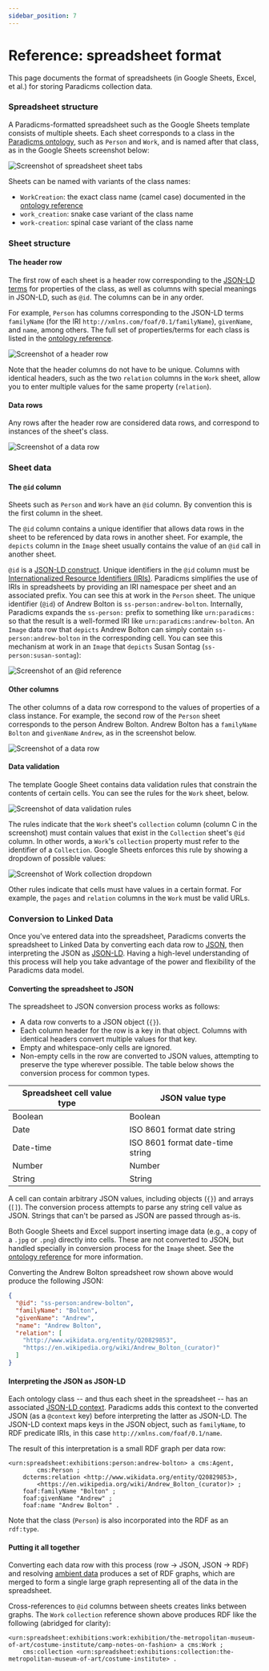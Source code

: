 ```yaml
---
sidebar_position: 7
---
```



# Reference: spreadsheet format

This page documents the format of spreadsheets (in Google Sheets, Excel, et al.) for storing Paradicms collection data.


### Spreadsheet structure

A Paradicms-formatted spreadsheet such as the <GoogleSheetsTemplateLink>Google Sheets template</GoogleSheetsTemplateLink> consists of multiple sheets. Each sheet corresponds to a class in the [Paradicms ontology](/docs/reference/ontology), such as `Person` and `Work`, and is named after that class, as in the Google Sheets screenshot below:

![Screenshot of spreadsheet sheet tabs](sheets.png)

Sheets can be named with variants of the class names:
* `WorkCreation`: the exact class name (camel case) documented in the [ontology reference](/docs/reference/ontology)
* `work_creation`: snake case variant of the class name
* `work-creation`: spinal case variant of the class name


### Sheet structure

#### The header row

The first row of each sheet is a header row corresponding to the [JSON-LD terms](https://www.w3.org/TR/json-ld11/#dfn-term) for properties of the class, as well as columns with special meanings in JSON-LD, such as `@id`. The columns can be in any order.

For example, `Person` has columns corresponding to the JSON-LD terms `familyName` (for the IRI `http://xmlns.com/foaf/0.1/familyName`), `givenName`, and `name`, among others. The full set of properties/terms for each class is listed in the [ontology reference](/docs/reference/ontology).

![Screenshot of a header row](header-row.png)

Note that the header columns do not have to be unique. Columns with identical headers, such as the two `relation` columns in the `Work` sheet, allow you to enter multiple values for the same property (`relation`).

#### Data rows

Any rows after the header row are considered data rows, and correspond to instances of the sheet's class.

![Screenshot of a data row](data-row.png)


### Sheet data

#### The `@id` column

Sheets such as `Person` and `Work` have an `@id` column. By convention this is the first column in the sheet.

The `@id` column contains a unique identifier that allows data rows in the sheet to be referenced by data rows in another sheet. For example, the `depicts` column in the `Image` sheet usually contains the value of an `@id` call in another sheet.

`@id` is a [JSON-LD construct](https://www.w3.org/TR/json-ld11/#node-identifiers). Unique identifiers in the `@id` column must be [Internationalized Resource Identifiers (IRIs)](https://en.wikipedia.org/wiki/Internationalized_Resource_Identifier). Paradicms simplifies the use of IRIs in spreadsheets by providing an IRI namespace per sheet and an associated prefix. You can see this at work in the `Person` sheet. The unique identifier (`@id`) of Andrew Bolton is `ss-person:andrew-bolton`. Internally, Paradicms expands the `ss-person:` prefix to something like `urn:paradicms:` so that the result is a well-formed IRI like `urn:paradicms:andrew-bolton`. An `Image` data row that `depicts` Andrew Bolton can simply contain `ss-person:andrew-bolton` in the corresponding cell. You can see this mechanism at work in an `Image` that `depicts` Susan Sontag (`ss-person:susan-sontag`):

![Screenshot of an @id reference](id-reference.png)

#### Other columns

The other columns of a data row correspond to the values of properties of a class instance.  For example, the second row of the `Person` sheet corresponds to the person Andrew Bolton. Andrew Bolton has a `familyName` `Bolton` and `givenName` `Andrew`, as in the screenshot below.

![Screenshot of a data row](data-row.png)

#### Data validation

The template Google Sheet contains data validation rules that constrain the contents of certain cells. You can see the rules for the `Work` sheet, below.

![Screenshot of data validation rules](data-validation.png)

The rules indicate that the `Work` sheet's `collection` column (column C in the screenshot) must contain values that exist in the `Collection` sheet's `@id` column. In other words, a `Work`'s `collection` property must refer to the identifier of a `Collection`. Google Sheets enforces this rule by showing a dropdown of possible values:

![Screenshot of Work collection dropdown](work-collection-dropdown.png)

Other rules indicate that cells must have values in a certain format. For example, the `pages` and `relation` columns in the `Work` must be valid URLs.


### Conversion to Linked Data

Once you've entered data into the spreadsheet, Paradicms converts the spreadsheet to Linked Data by converting each data row to [JSON](https://www.json.org/), then interpreting the JSON as [JSON-LD](https://json-ld.org/). Having a high-level understanding of this process will help you take advantage of the power and flexibility of the Paradicms data model.

#### Converting the spreadsheet to JSON

The spreadsheet to JSON conversion process works as follows:

* A data row converts to a JSON object (`{}`).
* Each column header for the row is a key in that object. Columns with identical headers convert multiple values for that key.
* Empty and whitespace-only cells are ignored.
* Non-empty cells in the row are converted to JSON values, attempting to preserve the type wherever possible. The table below shows the conversion process for common types.

| Spreadsheet cell value type | JSON value type                  |
|-----------------------------|----------------------------------|
| Boolean                     | Boolean                          |
| Date                        | ISO 8601 format date string      |
| Date-time                   | ISO 8601 format date-time string |
| Number                      | Number                           |
| String                      | String                           |

A cell can contain arbitrary JSON values, including objects (`{}`) and arrays (`[]`). The conversion process attempts to parse any string cell value as JSON. Strings that can't be parsed as JSON are passed through as-is.

Both Google Sheets and Excel support inserting image data (e.g., a copy of a `.jpg` or `.png`) directly into cells. These are not converted to JSON, but handled specially in conversion process for the `Image` sheet. See the [ontology reference](/docs/reference/ontology) for more information.

Converting the Andrew Bolton spreadsheet row shown above would produce the following JSON:
```json
{
  "@id": "ss-person:andrew-bolton",
  "familyName": "Bolton",
  "givenName": "Andrew",
  "name": "Andrew Bolton",
  "relation": [
    "http://www.wikidata.org/entity/Q20829853",
    "https://en.wikipedia.org/wiki/Andrew_Bolton_(curator)"
  ]
}
```

#### Interpreting the JSON as JSON-LD

Each ontology class -- and thus each sheet in the spreadsheet -- has an associated [JSON-LD context](https://www.w3.org/TR/json-ld11/#the-context). Paradicms adds this context to the converted JSON (as a `@context` key) before interpreting the latter as JSON-LD. The JSON-LD context maps keys in the JSON object, such as `familyName`, to RDF predicate IRIs, in this case `http://xmlns.com/foaf/0.1/name`. 

The result of this interpretation is a small RDF graph per data row:

```turtle
<urn:spreadsheet:exhibitions:person:andrew-bolton> a cms:Agent,
        cms:Person ;
    dcterms:relation <http://www.wikidata.org/entity/Q20829853>,
        <https://en.wikipedia.org/wiki/Andrew_Bolton_(curator)> ;
    foaf:familyName "Bolton" ;
    foaf:givenName "Andrew" ;
    foaf:name "Andrew Bolton" .
```

Note that the class (`Person`) is also incorporated into the RDF as an `rdf:type`.

#### Putting it all together

Converting each data row with this process (row -> JSON, JSON -> RDF) and resolving [ambient data](/docs/reference/ambient-data) produces a set of RDF graphs, which are merged to form a single large graph representing all of the data in the spreadsheet.

Cross-references to `@id` columns between sheets creates links between graphs. The `Work` `collection` reference shown above produces RDF like the following (abridged for clarity):

```turtle
<urn:spreadsheet:exhibitions:work:exhibition/the-metropolitan-museum-of-art/costume-institute/camp-notes-on-fashion> a cms:Work ;
    cms:collection <urn:spreadsheet:exhibitions:collection:the-metropolitan-museum-of-art/costume-institute> .
```
